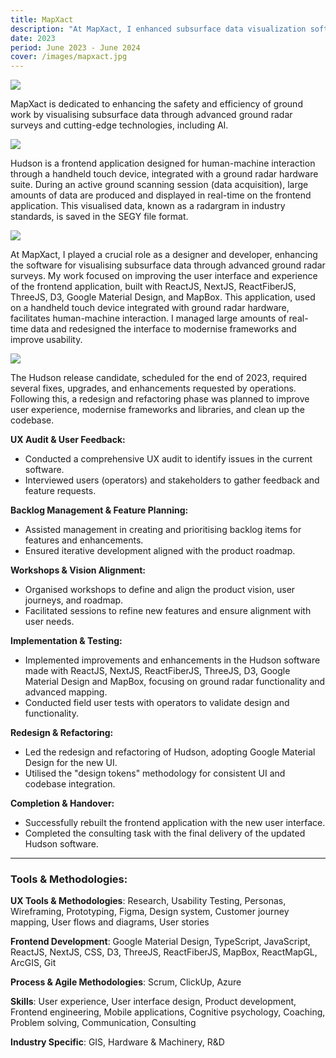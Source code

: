```yaml
---
title: MapXact
description: "At MapXact, I enhanced subsurface data visualization software by improving the UI and UX of a ReactJS-based frontend application for handheld devices. I managed real-time data, modernized frameworks, and facilitated better human-machine interaction."
date: 2023
period: June 2023 - June 2024
cover: /images/mapxact.jpg
---
```

<img src="/images/mapxact-4.jpg" />

MapXact is dedicated to enhancing the safety and efficiency of ground work by visualising subsurface data through advanced ground radar surveys and cutting-edge technologies, including AI.

<img src="/images/mapxact-1.jpg" />

Hudson is a frontend application designed for human-machine interaction through a handheld touch device, integrated with a ground radar hardware suite. During an active ground scanning session (data acquisition), large amounts of data are produced and displayed in real-time on the frontend application. This visualised data, known as a radargram in industry standards, is saved in the SEGY file format.

<img src="/images/mapxact-2.jpg" />

At MapXact, I played a crucial role as a designer and developer, enhancing the software for visualising subsurface data through advanced ground radar surveys. My work focused on improving the user interface and experience of the frontend application, built with ReactJS, NextJS, ReactFiberJS, ThreeJS, D3, Google Material Design, and MapBox. This application, used on a handheld touch device integrated with ground radar hardware, facilitates human-machine interaction. I managed large amounts of real-time data and redesigned the interface to modernise frameworks and improve usability.

<img src="/images/mapxact-3.jpg" />

The Hudson release candidate, scheduled for the end of 2023, required several fixes, upgrades, and enhancements requested by operations. Following this, a redesign and refactoring phase was planned to improve user experience, modernise frameworks and libraries, and clean up the codebase.

**UX Audit & User Feedback:**
- Conducted a comprehensive UX audit to identify issues in the current software.
- Interviewed users (operators) and stakeholders to gather feedback and feature requests.

**Backlog Management & Feature Planning:**    
- Assisted management in creating and prioritising backlog items for features and enhancements.
- Ensured iterative development aligned with the product roadmap.

**Workshops & Vision Alignment:**
- Organised workshops to define and align the product vision, user journeys, and roadmap.
- Facilitated sessions to refine new features and ensure alignment with user needs.

**Implementation & Testing:**
- Implemented improvements and enhancements in the Hudson software made with ReactJS, NextJS, ReactFiberJS, ThreeJS, D3, Google Material Design and MapBox, focusing on ground radar functionality and advanced mapping.
- Conducted field user tests with operators to validate design and functionality.

**Redesign & Refactoring:**
- Led the redesign and refactoring of Hudson, adopting Google Material Design for the new UI.
- Utilised the "design tokens" methodology for consistent UI and codebase integration.

**Completion & Handover:**
- Successfully rebuilt the frontend application with the new user interface.
- Completed the consulting task with the final delivery of the updated Hudson software.

<hr />

### **Tools & Methodologies:**

**UX Tools & Methodologies**: 
Research, Usability Testing, Personas, Wireframing, Prototyping, Figma, Design system, Customer journey mapping, User flows and diagrams, User stories

**Frontend Development**: 
Google Material Design, TypeScript, JavaScript, ReactJS, NextJS, CSS, D3, ThreeJS, ReactFiberJS, MapBox, ReactMapGL, ArcGIS, Git

**Process & Agile Methodologies**: 
Scrum, ClickUp, Azure

**Skills**: 
User experience, User interface design, Product development, Frontend engineering, Mobile applications, Cognitive psychology, Coaching, Problem solving, Communication, Consulting

**Industry Specific**: 
GIS, Hardware & Machinery, R&D
